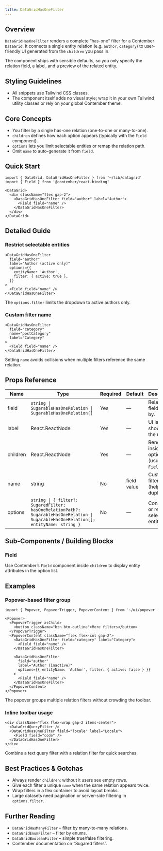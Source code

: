 ```yaml
---
title: DataGridHasOneFilter
---
```


<!-- Edited by human: false -->
<!-- Examples count: 13 -->
<!-- Source examples: 1 -->
<!-- Playground examples: 2 -->
<!-- External examples: 10 -->
<!-- Import examples: 6 -->

## Overview
`DataGridHasOneFilter` renders a complete “has-one” filter for a Contember `DataGrid`.
It connects a single entity relation (e.g. `author`, `category`) to user-friendly UI generated from the `children` you pass in.

The component ships with sensible defaults, so you only specify the relation field, a label, and a preview of the related entity.

## Styling Guidelines
* All snippets use Tailwind CSS classes.
* The component itself adds no visual style; wrap it in your own Tailwind utility classes or rely on your global Contember theme.

## Core Concepts
* You filter by a single has-one relation (one-to-one or many-to-one).
* `children` defines how each option appears (typically with the `Field` component).
* `options` lets you limit selectable entities or remap the relation path.
* Omit `name` to auto-generate it from `field`.

## Quick Start
```tsx
import { DataGrid, DataGridHasOneFilter } from '~/lib/datagrid'
import { Field } from '@contember/react-binding'

<DataGrid>
  <div className="flex gap-2">
    <DataGridHasOneFilter field="author" label="Author">
      <Field field="name" />
    </DataGridHasOneFilter>
  </div>
</DataGrid>
```

## Detailed Guide
### Restrict selectable entities
```tsx
<DataGridHasOneFilter
  field="author"
  label="Author (active only)"
  options={{
    entityName: 'Author',
    filter: { active: true },
  }}
>
  <Field field="name" />
</DataGridHasOneFilter>
```
The `options.filter` limits the dropdown to active authors only.

### Custom filter name
```tsx
<DataGridHasOneFilter
  field="category"
  name="postCategory"
  label="Category"
>
  <Field field="name" />
</DataGridHasOneFilter>
```
Setting `name` avoids collisions when multiple filters reference the same relation.

## Props Reference
Name | Type | Required | Default | Description
-----|------|----------|---------|------------
field | `string \| SugarableHasOneRelation \| SugarableHasOneRelation[]` | Yes | — | Relation field to filter by.
label | React.ReactNode | Yes | — | UI label shown to the user.
children | React.ReactNode | Yes | — | Rendered inside each option (usually a `Field`).
name | string | No | field value | Custom filter name (helps with duplicates).
options | `string \| { filter?: SugaredFilter; hasOneRelationPath?: SugarableHasOneRelation \| SugarableHasOneRelation[]; entityName: string }` | No | — | Constrain or remap selectable entities.

## Sub-Components / Building Blocks
### Field
Use Contember’s `Field` component inside `children` to display entity attributes in the option list.

## Examples
### Popover-based filter group
```tsx
import { Popover, PopoverTrigger, PopoverContent } from '~/ui/popover'

<Popover>
  <PopoverTrigger asChild>
    <button className="btn btn-outline">More filters</button>
  </PopoverTrigger>
  <PopoverContent className="flex flex-col gap-2">
    <DataGridHasOneFilter field="category" label="Category">
      <Field field="name" />
    </DataGridHasOneFilter>

    <DataGridHasOneFilter
      field="author"
      label="Author (inactive)"
      options={{ entityName: 'Author', filter: { active: false } }}
    >
      <Field field="name" />
    </DataGridHasOneFilter>
  </PopoverContent>
</Popover>
```
The popover groups multiple relation filters without crowding the toolbar.

### Inline toolbar usage
```tsx
<div className="flex flex-wrap gap-2 items-center">
  <DataGridQueryFilter />
  <DataGridHasOneFilter field="locale" label="Locale">
    <Field field="code" />
  </DataGridHasOneFilter>
</div>
```
Combine a text query filter with a relation filter for quick searches.

## Best Practices & Gotchas
* Always render `children`; without it users see empty rows.
* Give each filter a unique `name` when the same relation appears twice.
* Wrap filters in a flex container to avoid layout breaks.
* Large datasets need pagination or server-side filtering in `options.filter`.

## Further Reading
* `DataGridHasManyFilter` – filter by many-to-many relations.
* `DataGridEnumFilter` – filter by enums.
* `DataGridBooleanFilter` – simple true/false filtering.
* Contember documentation on “Sugared filters”.

<!-- End of Generated Documentation -->
